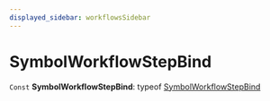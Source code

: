 ```yaml
---
displayed_sidebar: workflowsSidebar
---
```



# SymbolWorkflowStepBind

 `Const` **SymbolWorkflowStepBind**: typeof [SymbolWorkflowStepBind](SymbolWorkflowStepBind.mdx)
